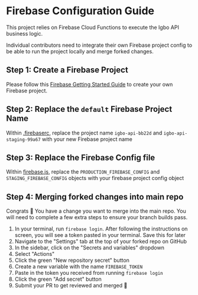 
# Firebase Configuration Guide

This project relies on Firebase Cloud Functions to execute the Igbo API business logic.

Individual contributors need to integrate their own Firebase project config to be able to run the project locally and merge forked changes.

## Step 1: Create a Firebase Project

Please follow this [Firebase Getting Started Guide](https://firebase.google.com/docs/web/setup) to create your own Firebase project.

## Step 2: Replace the `default` Firebase Project Name

Within [.firebaserc](https://github.com/nkowaokwu/igbo_api/blob/master/.firebaserc), replace the project name `igbo-api-bb22d` and 
`igbo-api-staging-99a67` with your new Firebase project name

## Step 3: Replace the Firebase Config file

Within [firebase.js](https://github.com/nkowaokwu/igbo_api/blob/master/src/services/firebase.js#L5-L13), replace the 
`PRODUCTION_FIREBASE_CONFIG` and `STAGING_FIREBASE_CONFIG` objects with your firebase project config object

## Step 4: Merging forked changes into main repo

Congrats 🎉 You have a change you want to merge into the main repo. You will need to complete a few extra steps to ensure your branch builds pass.

1. In your terminal, run `firebase login`. After following the instructions on screen, you will see a token pasted in your terminal. Save this for later
2. Navigate to the "Settings" tab at the top of your forked repo on GitHub
3. In the sidebar, click on the "Secrets and variables" dropdown
4. Select "Actions"
5. Click the green "New repository secret" button
6. Create a new variable with the name `FIREBASE_TOKEN`
7. Paste in the token you received from running `firebase login`
8. Click the green "Add secret" button
9. Submit your PR to get reviewed and merged 🚀